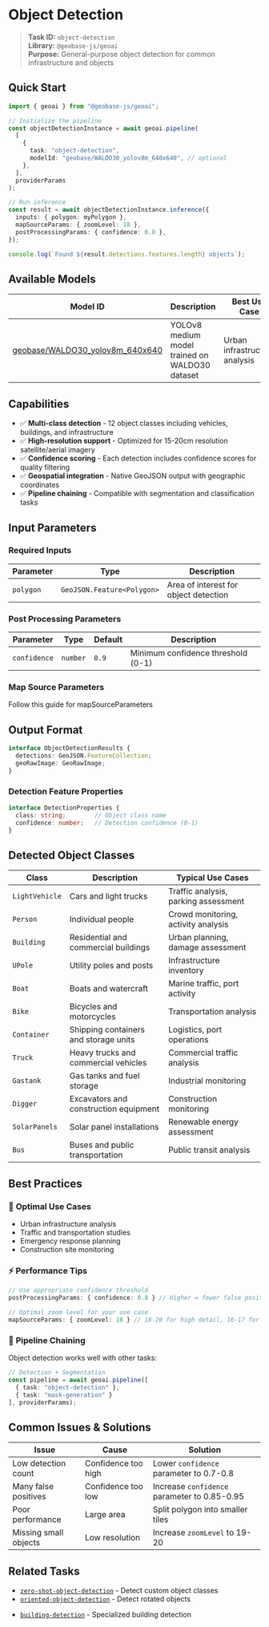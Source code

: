 # Object Detection

> **Task ID:** `object-detection`  
> **Library:** `@geobase-js/geoai`  
> **Purpose:** General-purpose object detection for common infrastructure and objects


## Quick Start

```typescript
import { geoai } from "@geobase-js/geoai";

// Initialize the pipeline
const objectDetectionInstance = await geoai.pipeline(
  [
    {
      task: "object-detection",
      modelId: "geobase/WALDO30_yolov8m_640x640", // optional
    },
  ],
  providerParams
);

// Run inference
const result = await objectDetectionInstance.inference({
  inputs: { polygon: myPolygon },
  mapSourceParams: { zoomLevel: 18 },
  postProcessingParams: { confidence: 0.8 },
});

console.log(`Found ${result.detections.features.length} objects`);
```

## Available Models

| Model ID | Description | Best Use Case |
|----------|-------------|---------------|
| [geobase/WALDO30_yolov8m_640x640](https://huggingface.co/geobase/WALDO30_yolov8m_640x640) | YOLOv8 medium model trained on WALDO30 dataset | Urban infrastructure analysis |

## Capabilities

- ✅ **Multi-class detection** - 12 object classes including vehicles, buildings, and infrastructure
- ✅ **High-resolution support** - Optimized for 15-20cm resolution satellite/aerial imagery
- ✅ **Confidence scoring** - Each detection includes confidence scores for quality filtering
- ✅ **Geospatial integration** - Native GeoJSON output with geographic coordinates
- ✅ **Pipeline chaining** - Compatible with segmentation and classification tasks

## Input Parameters

### Required Inputs

| Parameter | Type | Description |
|-----------|------|-------------|
| `polygon` | `GeoJSON.Feature<Polygon>` | Area of interest for object detection |


### Post Processing Parameters

| Parameter | Type | Default | Description |
|-----------|------|---------|-------------|
| `confidence` | `number` | `0.9` | Minimum confidence threshold (0-1) |

<!-- Todo : update the map source guide link -->
### Map Source Parameters
Follow this guide for mapSourceParameters 
## Output Format

```typescript
interface ObjectDetectionResults {
  detections: GeoJSON.FeatureCollection;
  geoRawImage: GeoRawImage;
}
```

### Detection Feature Properties

```typescript
interface DetectionProperties {
  class: string;        // Object class name
  confidence: number;   // Detection confidence (0-1)
}
```

## Detected Object Classes

| Class | Description | Typical Use Cases |
|-------|-------------|-------------------|
| `LightVehicle` | Cars and light trucks | Traffic analysis, parking assessment |
| `Person` | Individual people | Crowd monitoring, activity analysis |
| `Building` | Residential and commercial buildings | Urban planning, damage assessment |
| `UPole` | Utility poles and posts | Infrastructure inventory |
| `Boat` | Boats and watercraft | Marine traffic, port activity |
| `Bike` | Bicycles and motorcycles | Transportation analysis |
| `Container` | Shipping containers and storage units | Logistics, port operations |
| `Truck` | Heavy trucks and commercial vehicles | Commercial traffic analysis |
| `Gastank` | Gas tanks and fuel storage | Industrial monitoring |
| `Digger` | Excavators and construction equipment | Construction monitoring |
| `SolarPanels` | Solar panel installations | Renewable energy assessment |
| `Bus` | Buses and public transportation | Public transit analysis |


## Best Practices

### 🎯 **Optimal Use Cases**

- Urban infrastructure analysis
- Traffic and transportation studies
- Emergency response planning
- Construction site monitoring

### ⚡ **Performance Tips**

```typescript
// Use appropriate confidence threshold
postProcessingParams: { confidence: 0.8 } // Higher = fewer false positives

// Optimal zoom level for your use case
mapSourceParams: { zoomLevel: 18 } // 18-20 for high detail, 16-17 for broader coverage

```
<!-- // Process large areas in tiles
const tiles = divideLargePolygon(polygon, maxArea: 2); // 2km² chunks -->

### 🔗 **Pipeline Chaining**

Object detection works well with other tasks:

```typescript
// Detection + Segmentation
const pipeline = await geoai.pipeline([
  { task: "object-detection" },
  { task: "mask-generation" }
], providerParams);
```

## Common Issues & Solutions

| Issue | Cause | Solution |
|-------|-------|----------|
| Low detection count | Confidence too high | Lower `confidence` parameter to 0.7-0.8 |
| Many false positives | Confidence too low | Increase `confidence` parameter to 0.85-0.95 |
| Poor performance | Large area | Split polygon into smaller tiles |
| Missing small objects | Low resolution | Increase `zoomLevel` to 19-20 |

## Related Tasks

- [`zero-shot-object-detection`](./zero-shot-object-detection.md) - Detect custom object classes
- [`oriented-object-detection`](./oriented-object-detection.md) - Detect rotated objects  
<!-- - [`mask-generation`](./mask-generation.md) - Generate precise object masks -->
- [`building-detection`](./building-detection.md) - Specialized building detection
